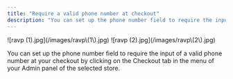 ```yaml
---
title: "Require a valid phone number at checkout"
description: "You can set up the phone number field to require the input of a valid phone number at your checkout"
---
```


<Steps>
  <Step title="Click on Checkout, then click on Behaviour and Edit Behaviour.">
    ![ravp (1).jpg](/images/ravp\(1\).jpg)
  </Step>
  <Step title="Click on Behavior tab. Enable the Require Valid Phone Number button, if you would like to require the phone number field to accept only valid phone numbers at your checkout.">
    ![ravp (2).jpg](/images/ravp\(2\).jpg)
  </Step>
  <Step title="Once you are done, don’t forget to click on Save changes">
    
  </Step>
</Steps>

You can set up the phone number field to require the input of a valid phone number at your checkout by clicking on the Checkout tab in the menu of your Admin panel of the selected store.